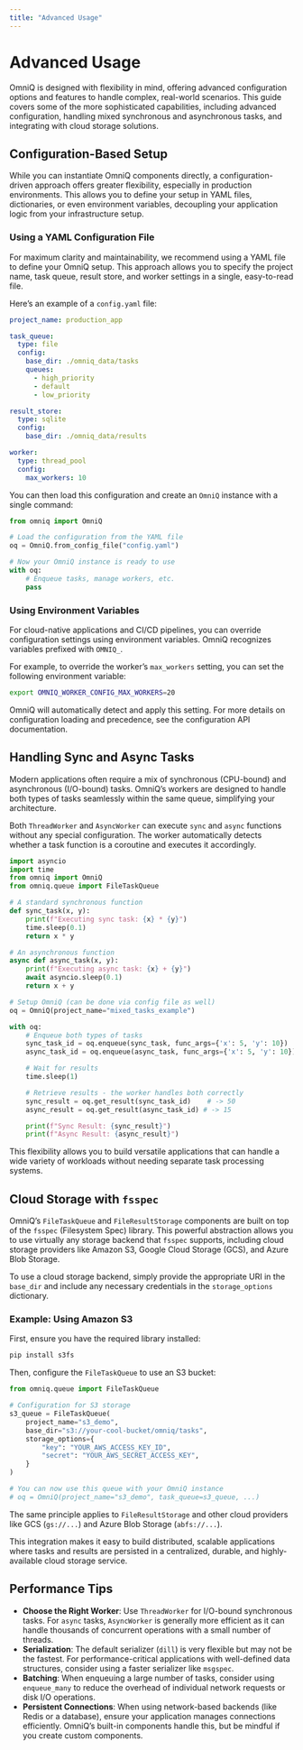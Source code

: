 ```yaml
---
title: "Advanced Usage"
---
```


# Advanced Usage

OmniQ is designed with flexibility in mind, offering advanced configuration options and features to handle complex, real-world scenarios. This guide covers some of the more sophisticated capabilities, including advanced configuration, handling mixed synchronous and asynchronous tasks, and integrating with cloud storage solutions.

## Configuration-Based Setup

While you can instantiate OmniQ components directly, a configuration-driven approach offers greater flexibility, especially in production environments. This allows you to define your setup in YAML files, dictionaries, or even environment variables, decoupling your application logic from your infrastructure setup.

### Using a YAML Configuration File

For maximum clarity and maintainability, we recommend using a YAML file to define your OmniQ setup. This approach allows you to specify the project name, task queue, result store, and worker settings in a single, easy-to-read file.

Here's an example of a `config.yaml` file:

```yaml
project_name: production_app

task_queue:
  type: file
  config:
    base_dir: ./omniq_data/tasks
    queues:
      - high_priority
      - default
      - low_priority

result_store:
  type: sqlite
  config:
    base_dir: ./omniq_data/results

worker:
  type: thread_pool
  config:
    max_workers: 10
```

You can then load this configuration and create an `OmniQ` instance with a single command:

```python
from omniq import OmniQ

# Load the configuration from the YAML file
oq = OmniQ.from_config_file("config.yaml")

# Now your OmniQ instance is ready to use
with oq:
    # Enqueue tasks, manage workers, etc.
    pass
```

### Using Environment Variables

For cloud-native applications and CI/CD pipelines, you can override configuration settings using environment variables. OmniQ recognizes variables prefixed with `OMNIQ_`.

For example, to override the worker's `max_workers` setting, you can set the following environment variable:

```bash
export OMNIQ_WORKER_CONFIG_MAX_WORKERS=20
```

OmniQ will automatically detect and apply this setting. For more details on configuration loading and precedence, see the configuration API documentation.

## Handling Sync and Async Tasks

Modern applications often require a mix of synchronous (CPU-bound) and asynchronous (I/O-bound) tasks. OmniQ's workers are designed to handle both types of tasks seamlessly within the same queue, simplifying your architecture.

Both `ThreadWorker` and `AsyncWorker` can execute `sync` and `async` functions without any special configuration. The worker automatically detects whether a task function is a coroutine and executes it accordingly.

```python
import asyncio
import time
from omniq import OmniQ
from omniq.queue import FileTaskQueue

# A standard synchronous function
def sync_task(x, y):
    print(f"Executing sync task: {x} * {y}")
    time.sleep(0.1)
    return x * y

# An asynchronous function
async def async_task(x, y):
    print(f"Executing async task: {x} + {y}")
    await asyncio.sleep(0.1)
    return x + y

# Setup OmniQ (can be done via config file as well)
oq = OmniQ(project_name="mixed_tasks_example")

with oq:
    # Enqueue both types of tasks
    sync_task_id = oq.enqueue(sync_task, func_args={'x': 5, 'y': 10})
    async_task_id = oq.enqueue(async_task, func_args={'x': 5, 'y': 10})

    # Wait for results
    time.sleep(1)

    # Retrieve results - the worker handles both correctly
    sync_result = oq.get_result(sync_task_id)    # -> 50
    async_result = oq.get_result(async_task_id) # -> 15

    print(f"Sync Result: {sync_result}")
    print(f"Async Result: {async_result}")
```

This flexibility allows you to build versatile applications that can handle a wide variety of workloads without needing separate task processing systems.

## Cloud Storage with `fsspec`

OmniQ's `FileTaskQueue` and `FileResultStorage` components are built on top of the `fsspec` (Filesystem Spec) library. This powerful abstraction allows you to use virtually any storage backend that `fsspec` supports, including cloud storage providers like Amazon S3, Google Cloud Storage (GCS), and Azure Blob Storage.

To use a cloud storage backend, simply provide the appropriate URI in the `base_dir` and include any necessary credentials in the `storage_options` dictionary.

### Example: Using Amazon S3

First, ensure you have the required library installed:

```bash
pip install s3fs
```

Then, configure the `FileTaskQueue` to use an S3 bucket:

```python
from omniq.queue import FileTaskQueue

# Configuration for S3 storage
s3_queue = FileTaskQueue(
    project_name="s3_demo",
    base_dir="s3://your-cool-bucket/omniq/tasks",
    storage_options={
        "key": "YOUR_AWS_ACCESS_KEY_ID",
        "secret": "YOUR_AWS_SECRET_ACCESS_KEY",
    }
)

# You can now use this queue with your OmniQ instance
# oq = OmniQ(project_name="s3_demo", task_queue=s3_queue, ...)
```

The same principle applies to `FileResultStorage` and other cloud providers like GCS (`gs://...`) and Azure Blob Storage (`abfs://...`).

This integration makes it easy to build distributed, scalable applications where tasks and results are persisted in a centralized, durable, and highly-available cloud storage service.

## Performance Tips

- **Choose the Right Worker**: Use `ThreadWorker` for I/O-bound synchronous tasks. For `async` tasks, `AsyncWorker` is generally more efficient as it can handle thousands of concurrent operations with a small number of threads.
- **Serialization**: The default serializer (`dill`) is very flexible but may not be the fastest. For performance-critical applications with well-defined data structures, consider using a faster serializer like `msgspec`.
- **Batching**: When enqueuing a large number of tasks, consider using `enqueue_many` to reduce the overhead of individual network requests or disk I/O operations.
- **Persistent Connections**: When using network-based backends (like Redis or a database), ensure your application manages connections efficiently. OmniQ's built-in components handle this, but be mindful if you create custom components.